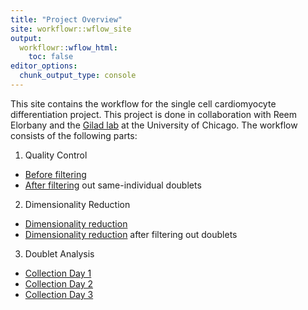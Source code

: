 ```yaml
---
title: "Project Overview"
site: workflowr::wflow_site
output:
  workflowr::wflow_html:
    toc: false
editor_options:
  chunk_output_type: console
---
```


This site contains the workflow for the single cell cardiomyocyte differentiation project.  This project is done in collaboration with Reem Elorbany and the [Gilad lab](https://giladlab.uchicago.edu/) at the University of Chicago.  The workflow consists of the following parts:

1. Quality Control
  + [Before filtering](quality_control.html)
  + [After filtering](quality_control_doublet_filtered.html) out same-individual doublets
  
2. Dimensionality Reduction
  + [Dimensionality reduction](dim_reduce.html)
  + [Dimensionality reduction](dim_reduce_2.html) after filtering out doublets
  
3. Doublet Analysis
  + [Collection Day 1](doublet_analysis_CD1.Rmd)
  + [Collection Day 2](doublet_analysis_CD2.Rmd)
  + [Collection Day 3](doublet_analysis_CD3.Rmd)